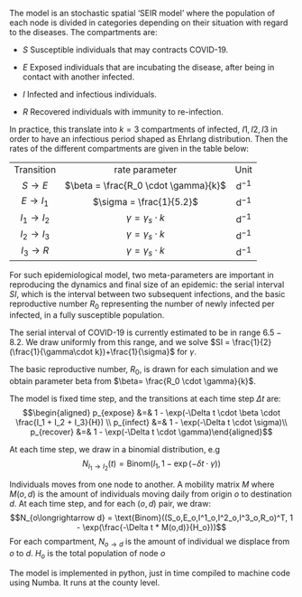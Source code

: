 The model is an stochastic spatial 'SEIR model' where the population of
each node is divided in categories depending on their situation with
regard to the diseases. The compartments are:

-   $S$ Susceptible individuals that may contracts COVID-19.

-   $E$ Exposed individuals that are incubating the disease, after being
    in contact with another infected.

-   $I$ Infected and infectious individuals.

-   $R$ Recovered individuals with immunity to re-infection.

In practice, this translate into $k = 3$ compartments of infected,
$I1, I2, I3$ in order to have an infectious period shaped as Ehrlang
distribution. Then the rates of the different compartments are given in
the table below:

  -------------------------- -------------------------------------- ----------
          Transition                     rate parameter                Unit
     $S\longrightarrow E$     $\beta = \frac{R_0 \cdot \gamma}{k}$   d$^{-1}$
    $E\longrightarrow I_1$          $\sigma = \frac{1}{5.2}$         d$^{-1}$
   $I_1\longrightarrow I_2$       $\gamma = \gamma_s \cdot k$        d$^{-1}$
   $I_2\longrightarrow I_3$       $\gamma = \gamma_s \cdot k$        d$^{-1}$
    $I_3\longrightarrow R$        $\gamma = \gamma_s \cdot k$        d$^{-1}$
  -------------------------- -------------------------------------- ----------

For such epidemiological model, two meta-parameters are important in
reproducing the dynamics and final size of an epidemic: the serial
interval $SI$, which is the interval between two subsequent infections,
and the basic reproductive number $R_0$ representing the number of newly
infected per infected, in a fully susceptible population.

The serial interval of COVID-19 is currently estimated to be in range
$6.5-8.2$. We draw uniformly from this range, and we solve
$SI = \frac{1}{2}(\frac{1}{\gamma\cdot k})+\frac{1}{\sigma}$ for
$\gamma$.

The basic reproductive number, $R_0$, is drawn for each simulation and we obtain parameter beta from
$\beta= \frac{R_0 \cdot \gamma}{k}$.

The model is fixed time step, and the transitions at each time step
$\Delta t$ are: $$\begin{aligned}
p_{expose} &=&  1 - \exp(-\Delta t \cdot \beta \cdot \frac{I_1 + I_2 + I_3}{H}) \\
p_{infect} &=&  1 - \exp(-\Delta t \cdot \sigma)\\
p_{recover} &=& 1 - \exp(-\Delta t \cdot \gamma)\end{aligned}$$

At each time step, we draw in a binomial distribution, e.g
$$N_{I_1\longrightarrow I_2}(t) = \text{Binom}(I_1, 1 - \exp(-\delta t \cdot \gamma))$$

Individuals moves from one node to another. A mobility matrix $M$ where
$M(o,d)$ is the amount of individuals moving daily from origin $o$ to
destination $d$. At each time step, and for each $(o,d)$ pair, we draw:
$$N_{o\longrightarrow d} = \text{Binom}((S_o,E_o,I^1_o,I^2_o,I^3_o,R_o)^T, 1 - \exp(\frac{-\Delta t * M(o,d)}{H_o}))$$
For each compartment, $N_{o\longrightarrow d}$ is the amount of
individual we displace from $o$ to $d$. $H_o$ is the total population of
node $o$

The model is implemented in python, just in time compiled to machine
code using Numba. It runs at the county level.

